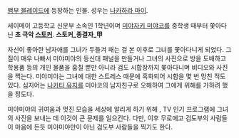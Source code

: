 [[뱀부 블레이드]]에 등장하는 인물. 성우는 [[나카하라 마이]].

세이메이 고등학교 신문부 소속인 1학년이며 [[미야자키 미야코]]를 중학생 때부터 쫓아다닌 '''초 극악 [[스토커]]'''. '''스토커_종결자_甲'''

자신이 좋아한 남자애를 그녀가 두들겨 패는 걸 본 이후로 그녀를 쫓아다니게 되었다. 그 질이 매우 나빠서 미야미야의 등신대 패널을 만들거나 그녀의 사진으로 방을 도배하고 학용품 등의 개인 물품을 훔칠 뿐만 아니라 검도 시합장까지 쫓아다니며 비디오와 사진을 찍는다. 미야미야는 그녀에 대한 스트레스 때문에 흑화되어 시합을 몇 번 망친 적도 있다. 심지어는 [[나카타 유지]]를 미야코의 남자친구로 오해하여 그에게 위해를 가하려 했을 정도다.

미야미야의 귀여움과 멋진 모습을 세상에 알리게 하기 위해 , TV 인기 프로그램에 그녀의 사진을 보내는 데 이것이 큰 문제를 일으킨다. 다만, 이후 무로에고 검도부의 사람들이 마음에 든듯 미야미야만이 아닌 검도부 사람들을 찍기도 한다.
